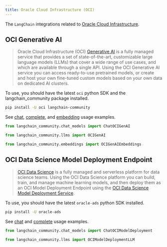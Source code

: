 ```yaml
---
title: Oracle Cloud Infrastructure (OCI)
---
```


The `LangChain` integrations related to [Oracle Cloud Infrastructure](https://www.oracle.com/artificial-intelligence/).

## OCI Generative AI
> Oracle Cloud Infrastructure (OCI) [Generative AI](https://docs.oracle.com/en-us/iaas/Content/generative-ai/home.htm) is a fully managed service that provides a set of state-of-the-art,
> customizable large language models (LLMs) that cover a wide range of use cases, and which are available through a single API.
> Using the OCI Generative AI service you can access ready-to-use pretrained models, or create and host your own fine-tuned
> custom models based on your own data on dedicated AI clusters.

To use, you should have the latest `oci` python SDK and the langchain_community package installed.

```bash
pip install -U oci langchain-community
```

See [chat](/oss/integrations/llms/oci_generative_ai), [complete](/oss/integrations/chat/oci_generative_ai), and [embedding](/oss/integrations/text_embedding/oci_generative_ai) usage examples.

```python
from langchain_community.chat_models import ChatOCIGenAI

from langchain_community.llms import OCIGenAI

from langchain_community.embeddings import OCIGenAIEmbeddings
```

## OCI Data Science Model Deployment Endpoint

> [OCI Data Science](https://docs.oracle.com/en-us/iaas/data-science/using/home.htm) is a
> fully managed and serverless platform for data science teams. Using the OCI Data Science
> platform you can build, train, and manage machine learning models, and then deploy them
> as an OCI Model Deployment Endpoint using the
> [OCI Data Science Model Deployment Service](https://docs.oracle.com/en-us/iaas/data-science/using/model-dep-about.htm).

To use, you should have the latest `oracle-ads` python SDK installed.

```bash
pip install -U oracle-ads
```

See [chat](/oss/integrations/chat/oci_data_science) and [complete](/oss/integrations/llms/oci_model_deployment_endpoint) usage examples.


```python
from langchain_community.chat_models import ChatOCIModelDeployment

from langchain_community.llms import OCIModelDeploymentLLM
```
